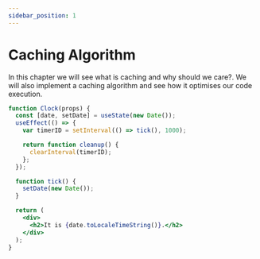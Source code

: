 ```yaml
---
sidebar_position: 1
---
```


# Caching Algorithm

In this chapter we will see what is caching and why should we care?. We will also implement a caching algorithm and see how it optimises our code execution.

```jsx
function Clock(props) {
  const [date, setDate] = useState(new Date());
  useEffect(() => {
    var timerID = setInterval(() => tick(), 1000);

    return function cleanup() {
      clearInterval(timerID);
    };
  });

  function tick() {
    setDate(new Date());
  }

  return (
    <div>
      <h2>It is {date.toLocaleTimeString()}.</h2>
    </div>
  );
}
```
